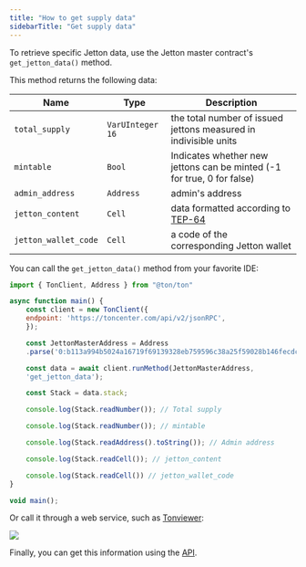 ```yaml
---
title: "How to get supply data"
sidebarTitle: "Get supply data"
---
```



To retrieve specific Jetton data, use the Jetton master contract's `get_jetton_data()` method.

This method returns the following data:

| Name                 | Type             | Description                                                                                                               |
| -------------------- | ---------------- | ------------------------------------------------------------------------------------------------------------------------- |
| `total_supply`       | `VarUInteger 16` | the total number of issued jettons measured in indivisible units                                                          |
| `mintable`           | `Bool`           | Indicates whether new jettons can be minted (-1 for true, 0 for false)                                                    |
| `admin_address`      | `Address`        | admin's address                                                                                                           |
| `jetton_content`     | `Cell`           | data formatted according to [TEP-64](https://github.com/ton-blockchain/TEPs/blob/master/text/0064-token-data-standard.md) |
| `jetton_wallet_code` | `Cell`           | a code of the corresponding Jetton wallet                                                                                 |

You can call the `get_jetton_data()` method from your favorite IDE:

```javascript
import { TonClient, Address } from "@ton/ton"

async function main() {
    const client = new TonClient({
    endpoint: 'https://toncenter.com/api/v2/jsonRPC',
    });

    const JettonMasterAddress = Address
    .parse('0:b113a994b5024a16719f69139328eb759596c38a25f59028b146fecdc3621dfe');

    const data = await client.runMethod(JettonMasterAddress,
    'get_jetton_data');

    const Stack = data.stack;

    console.log(Stack.readNumber()); // Total supply

    console.log(Stack.readNumber()); // mintable

    console.log(Stack.readAddress().toString()); // Admin address

    console.log(Stack.readCell()); // jetton_content

    console.log(Stack.readCell()) // jetton_wallet_code
}

void main();
```

Or call it through a web service, such as [Tonviewer](https://tonviewer.com/EQDmVdCZ2SALvyfCDVlPLr0hoPhUxgjNFtTAxemz9V_C5wbN?section=method):

<Image
  src="/resources/images/tonviewer/jetton-data.png"
  darkSrc="/resources/images/tonviewer/jetton-data-dark.png"
/>

Finally, you can get this information using the [API](/ecosystem/rpc/overview).
